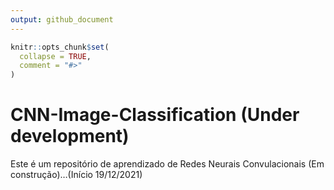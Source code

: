 ```yaml
---
output: github_document
---
```


<!-- README.md is generated from README.Rmd. Please edit that file -->

```r
knitr::opts_chunk$set(
  collapse = TRUE,
  comment = "#>"
)
```

# CNN-Image-Classification (Under development)

<!-- badges: start -->
<!-- badges: end -->

Este é um repositório de aprendizado de Redes Neurais Convulacionais (Em construção)...(Início 19/12/2021)


